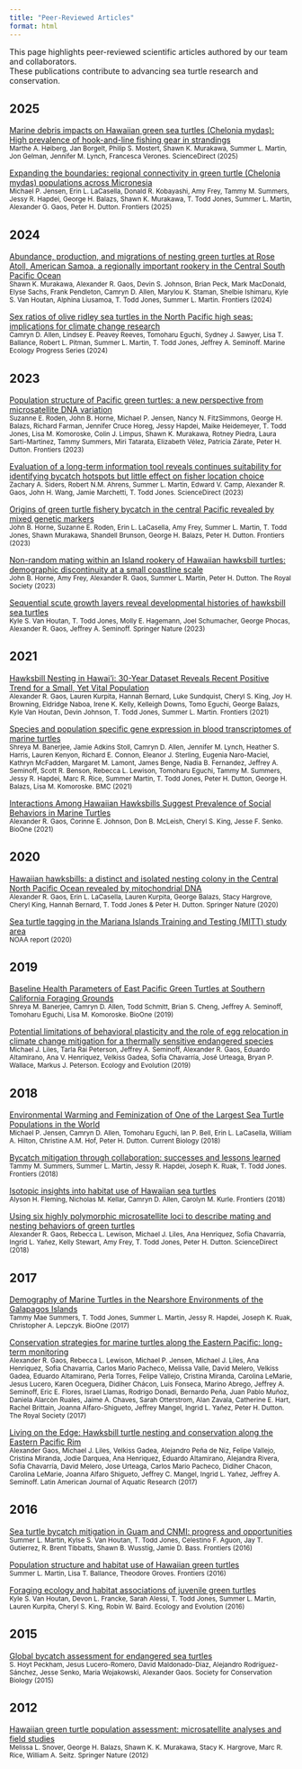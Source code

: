 ```yaml
---
title: "Peer-Reviewed Articles"
format: html
---
```


This page highlights peer-reviewed scientific articles authored by our team and collaborators.  
These publications contribute to advancing sea turtle research and conservation.

## 2025
::: {.grid}

::: {.card}
[Marine debris impacts on Hawaiian green sea turtles (Chelonia mydas): High prevalence of hook-and-line fishing gear in strandings](https://www.sciencedirect.com/science/article/pii/S0025326X25003443)  
<small>Marthe A. Høiberg, Jan Borgelt, Philip S. Mostert, Shawn K. Murakawa, Summer L. Martin, Jon Gelman, Jennifer M. Lynch, Francesca Verones. ScienceDirect (2025)</small>
:::

::: {.card}
[Expanding the boundaries: regional connectivity in green turtle (Chelonia mydas) populations across Micronesia](https://www.frontiersin.org/journals/marine-science/articles/10.3389/fmars.2025.1558792/full)  
<small>Michael P. Jensen, Erin L. LaCasella, Donald R. Kobayashi, Amy Frey, Tammy M. Summers, Jessy R. Hapdei, George H. Balazs, Shawn K. Murakawa, T. Todd Jones, Summer L. Martin, Alexander G. Gaos, Peter H. Dutton. Frontiers (2025)</small>
:::

:::

## 2024
::: {.grid}

::: {.card}
[Abundance, production, and migrations of nesting green turtles at Rose Atoll, American Samoa, a regionally important rookery in the Central South Pacific Ocean](https://www.frontiersin.org/journals/marine-science/articles/10.3389/fmars.2024.1403240/full)  
<small>Shawn K. Murakawa, Alexander R. Gaos, Devin S. Johnson, Brian Peck, Mark MacDonald, Elyse Sachs, Frank Pendleton, Camryn D. Allen, Marylou K. Staman, Shelbie Ishimaru, Kyle S. Van Houtan, Alphina Liusamoa, T. Todd Jones, Summer L. Martin. Frontiers (2024)</small>
:::

::: {.card}
[Sex ratios of olive ridley sea turtles in the North Pacific high seas: implications for climate change research](https://www.int-res.com/abstracts/meps/v748/meps14703)  
<small>Camryn D. Allen, Lindsey E. Peavey Reeves, Tomoharu Eguchi, Sydney J. Sawyer, Lisa T. Ballance, Robert L. Pitman, Summer L. Martin, T. Todd Jones, Jeffrey A. Seminoff. Marine Ecology Progress Series (2024)</small>
:::

:::

## 2023
::: {.grid}

::: {.card}
[Population structure of Pacific green turtles: a new perspective from microsatellite DNA variation](https://www.frontiersin.org/journals/marine-science/articles/10.3389/fmars.2023.1116941/full)  
<small>Suzanne E. Roden, John B. Horne, Michael P. Jensen, Nancy N. FitzSimmons, George H. Balazs, Richard Farman, Jennifer Cruce Horeg, Jessy Hapdei, Maike Heidemeyer, T. Todd Jones, Lisa M. Komoroske, Colin J. Limpus, Shawn K. Murakawa, Rotney Piedra, Laura Sarti-Martinez, Tammy Summers, Miri Tatarata, Elizabeth Vélez, Patricia Zárate, Peter H. Dutton. Frontiers (2023)</small>
:::

::: {.card}
[Evaluation of a long-term information tool reveals continues suitability for identifying bycatch hotspots but little effect on fisher location choice](https://www.sciencedirect.com/science/article/pii/S0006320723000125?via%3Dihub)  
<small>Zachary A. Siders, Robert N.M. Ahrens, Summer L. Martin, Edward V. Camp, Alexander R. Gaos, John H. Wang, Jamie Marchetti, T. Todd Jones. ScienceDirect (2023)</small>
:::

::: {.card}
[Origins of green turtle fishery bycatch in the central Pacific revealed by mixed genetic markers](https://www.frontiersin.org/journals/marine-science/articles/10.3389/fmars.2023.1112842/full)  
<small>John B. Horne, Suzanne E. Roden, Erin L. LaCasella, Amy Frey, Summer L. Martin, T. Todd Jones, Shawn Murakawa, Shandell Brunson, George H. Balazs, Peter H. Dutton. Frontiers (2023)</small>
:::

::: {.card}
[Non-random mating within an Island rookery of Hawaiian hawksbill turtles: demographic discontinuity at a small coastline scale](https://royalsocietypublishing.org/doi/10.1098/rsos.221547)  
<small>John B. Horne, Amy Frey, Alexander R. Gaos, Summer L. Martin, Peter H. Dutton. The Royal Society (2023)</small>
:::

::: {.card}
[Sequential scute growth layers reveal developmental histories of hawksbill sea turtles](https://link.springer.com/article/10.1007/s00227-023-04229-w)  
<small>Kyle S. Van Houtan, T. Todd Jones, Molly E. Hagemann, Joel Schumacher, George Phocas, Alexander R. Gaos, Jeffrey A. Seminoff. Springer Nature (2023)</small>
:::

:::

## 2021
::: {.grid}

::: {.card}
[Hawksbill Nesting in Hawai'i: 30-Year Dataset Reveals Recent Positive Trend for a Small, Yet Vital Population](https://www.frontiersin.org/journals/marine-science/articles/10.3389/fmars.2021.770424/full)  
<small>Alexander R. Gaos, Lauren Kurpita, Hannah Bernard, Luke Sundquist, Cheryl S. King, Joy H. Browning, Eldridge Naboa, Irene K. Kelly, Kelleigh Downs, Tomo Eguchi, George Balazs, Kyle Van Houtan, Devin Johnson, T. Todd Jones, Summer L. Martin. Frontiers (2021)</small>
:::

::: {.card}
[Species and population specific gene expression in blood transcriptomes of marine turtles](https://bmcgenomics.biomedcentral.com/articles/10.1186/s12864-021-07656-5)  
<small>Shreya M. Banerjee, Jamie Adkins Stoll, Camryn D. Allen, Jennifer M. Lynch, Heather S. Harris, Lauren Kenyon, Richard E. Connon, Eleanor J. Sterling, Eugenia Naro-Maciel, Kathryn McFadden, Margaret M. Lamont, James Benge, Nadia B. Fernandez, Jeffrey A. Seminoff, Scott R. Benson, Rebecca L. Lewison, Tomoharu Eguchi, Tammy M. Summers, Jessy R. Hapdei, Marc R. Rice, Summer Martin, T. Todd Jones, Peter H. Dutton, George H. Balazs, Lisa M. Komoroske. BMC (2021)</small>
:::

::: {.card}
[Interactions Among Hawaiian Hawksbills Suggest Prevalence of Social Behaviors in Marine Turtles](https://bioone.org/journals/chelonian-conservation-and-biology/volume-20/issue-2/CCB-1481.1/Interactions-Among-Hawaiian-Hawksbills-Suggest-Prevalence-of-Social-Behaviors-in/10.2744/CCB-1481.1.short)  
<small>Alexander R. Gaos, Corinne E. Johnson, Don B. McLeish, Cheryl S. King, Jesse F. Senko. BioOne (2021)</small>
:::

:::

## 2020
::: {.grid}

::: {.card}
[Hawaiian hawksbills: a distinct and isolated nesting colony in the Central North Pacific Ocean revealed by mitochondrial DNA](https://link.springer.com/article/10.1007/s10592-020-01287-1)  
<small>Alexander R. Gaos, Erin L. LaCasella, Lauren Kurpita, George Balazs, Stacy Hargrove, Cheryl King, Hannah Bernard, T. Todd Jones & Peter H. Dutton. Springer Nature (2020)</small>
:::

::: {.card}
[Sea turtle tagging in the Mariana Islands Training and Testing (MITT) study area](https://www.navfac.navy.mil/Portals/68/Documents/Environmental/NEPA/FinalReports/SeaTurtleTaggingMITT.pdf)  
<small>NOAA report (2020)</small>
:::

:::

## 2019
::: {.grid}

::: {.card}
[Baseline Health Parameters of East Pacific Green Turtles at Southern California Foraging Grounds](https://bioone.org/journals/chelonian-conservation-and-biology/volume-18/issue-2/CCB-1347.1/Baseline-Health-Parameters-of-East-Pacific-Green-Turtles-at-Southern/10.2744/CCB-1347.1.short)  
<small>Shreya M. Banerjee, Camryn D. Allen, Todd Schmitt, Brian S. Cheng, Jeffrey A. Seminoff, Tomoharu Eguchi, Lisa M. Komoroske. BioOne (2019)</small>
:::

::: {.card}
[Potential limitations of behavioral plasticity and the role of egg relocation in climate change mitigation for a thermally sensitive endangered species](https://onlinelibrary.wiley.com/doi/full/10.1002/ece3.4774)  
<small>Michael J. Liles, Tarla Rai Peterson, Jeffrey A. Seminoff, Alexander R. Gaos, Eduardo Altamirano, Ana V. Henríquez, Velkiss Gadea, Sofía Chavarría, José Urteaga, Bryan P. Wallace, Markus J. Peterson. Ecology and Evolution (2019)</small>
:::

:::

## 2018
::: {.grid}

::: {.card}
[Environmental Warming and Feminization of One of the Largest Sea Turtle Populations in the World](https://www.cell.com/current-biology/fulltext/S0960-9822%2817%2931539-7?inline-read-more)  
<small>Michael P. Jensen, Camryn D. Allen, Tomoharu Eguchi, Ian P. Bell, Erin L. LaCasella, William A. Hilton, Christine A.M. Hof, Peter H. Dutton. Current Biology (2018)</small>
:::

::: {.card}
[Bycatch mitigation through collaboration: successes and lessons learned](https://www.frontiersin.org/journals/marine-science/articles/10.3389/fmars.2017.00428/full)  
<small>Tammy M. Summers, Summer L. Martin, Jessy R. Hapdei, Joseph K. Ruak, T. Todd Jones. Frontiers (2018)</small>
:::

::: {.card}
[Isotopic insights into habitat use of Hawaiian sea turtles](https://www.frontiersin.org/journals/marine-science/articles/10.3389/fmars.2018.00338/full)  
<small>Alyson H. Fleming, Nicholas M. Kellar, Camryn D. Allen, Carolyn M. Kurle. Frontiers (2018)</small>
:::

::: {.card}
[Using six highly polymorphic microsatellite loci to describe mating and nesting behaviors of green turtles](https://www.sciencedirect.com/science/article/abs/pii/S0022098117304501#:~:text=Using%20six%20highly%20polymorphic%20microsatellite,a%20common%20mating%20structure%20for)  
<small>Alexander R. Gaos, Rebecca L. Lewison, Michael J. Liles, Ana Henriquez, Sofía Chavarría, Ingrid L. Yañez, Kelly Stewart, Amy Frey, T. Todd Jones, Peter H. Dutton. ScienceDirect (2018)</small>
:::

:::

## 2017
::: {.grid}

::: {.card}
[Demography of Marine Turtles in the Nearshore Environments of the Galapagos Islands](https://bioone.org/journals/pacific-science/volume-71/issue-3/71.3.3/Demography-of-Marine-Turtles-in-the-Nearshore-Environments-of-the/10.2984/71.3.3.full)  
<small>Tammy Mae Summers, T. Todd Jones, Summer L. Martin, Jessy R. Hapdei, Joseph K. Ruak, Christopher A. Lepczyk. BioOne (2017)</small>
:::

::: {.card}
[Conservation strategies for marine turtles along the Eastern Pacific: long-term monitoring](https://royalsocietypublishing.org/doi/10.1098/rsos.170153)  
<small>Alexander R. Gaos, Rebecca L. Lewison, Michael P. Jensen, Michael J. Liles, Ana Henriquez, Sofia Chavarria, Carlos Mario Pacheco, Melissa Valle, David Melero, Velkiss Gadea, Eduardo Altamirano, Perla Torres, Felipe Vallejo, Cristina Miranda, Carolina LeMarie, Jesus Lucero, Karen Oceguera, Didiher Chácon, Luis Fonseca, Marino Abrego, Jeffrey A. Seminoff, Eric E. Flores, Israel Llamas, Rodrigo Donadi, Bernardo Peña, Juan Pablo Muñoz, Daniela Alarcòn Ruales, Jaime A. Chaves, Sarah Otterstrom, Alan Zavala, Catherine E. Hart, Rachel Brittain, Joanna Alfaro-Shigueto, Jeffrey Mangel, Ingrid L. Yañez, Peter H. Dutton. The Royal Society (2017)</small>
:::

::: {.card}
[Living on the Edge: Hawksbill turtle nesting and conservation along the Eastern Pacific Rim](https://www.lajar.cl/index.php/rlajar/article/view/vol45-issue3-fulltext-7)  
<small>Alexander Gaos, Michael J. Liles, Velkiss Gadea, Alejandro Peña de Niz, Felipe Vallejo, Cristina Miranda, Jodie Darquea, Ana Henriquez, Eduardo Altamirano, Alejandra Rivera, Sofía Chavarría, David Melero, Jose Urteaga, Carlos Mario Pacheco, Didiher Chacon, Carolina LeMarie, Joanna Alfaro Shigueto, Jeffrey C. Mangel, Ingrid L. Yañez, Jeffrey A. Seminoff. Latin American Journal of Aquatic Research (2017)</small>
:::

:::

## 2016
::: {.grid}

::: {.card}
[Sea turtle bycatch mitigation in Guam and CNMI: progress and opportunities](https://www.frontiersin.org/journals/marine-science/articles/10.3389/fmars.2015.00116/full)  
<small>Summer L. Martin, Kylse S. Van Houtan, T. Todd Jones, Celestino F. Aguon, Jay T. Gutierrez, R. Brent Tibbatts, Shawn B. Wusstig, Jamie D. Bass. Frontiers (2016)</small>
:::

::: {.card}
[Population structure and habitat use of Hawaiian green turtles](https://www.frontiersin.org/journals/marine-science/articles/10.3389/fmars.2016.00050/full)  
<small>Summer L. Martin, Lisa T. Ballance, Theodore Groves. Frontiers (2016)</small>
:::

::: {.card}
[Foraging ecology and habitat associations of juvenile green turtles](https://onlinelibrary.wiley.com/doi/full/10.1002/ece3.2034)  
<small>Kyle S. Van Houtan, Devon L. Francke, Sarah Alessi, T. Todd Jones, Summer L. Martin, Lauren Kurpita, Cheryl S. King, Robin W. Baird. Ecology and Evolution (2016)</small>
:::

:::

## 2015
::: {.grid}

::: {.card}
[Global bycatch assessment for endangered sea turtles](https://conbio.onlinelibrary.wiley.com/doi/full/10.1111/conl.12176)  
<small>S. Hoyt Peckham, Jesus Lucero-Romero, David Maldonado-Díaz, Alejandro Rodríguez-Sánchez, Jesse Senko, Maria Wojakowski, Alexander Gaos. Society for Conservation Biology (2015)</small>
:::

:::

## 2012
::: {.grid}

::: {.card}
[Hawaiian green turtle population assessment: microsatellite analyses and field studies](https://link.springer.com/article/10.1007/s00227-012-2058-7)  
<small>Melissa L. Snover, George H. Balazs, Shawn K. K. Murakawa, Stacy K. Hargrove, Marc R. Rice, William A. Seitz. Springer Nature (2012)</small>
:::

:::






